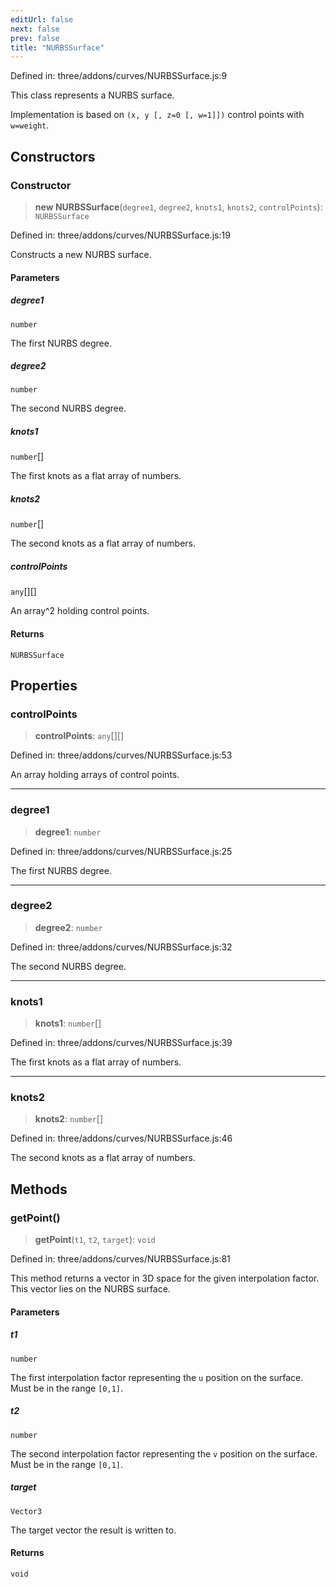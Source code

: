 ```yaml
---
editUrl: false
next: false
prev: false
title: "NURBSSurface"
---
```


Defined in: three/addons/curves/NURBSSurface.js:9

This class represents a NURBS surface.

Implementation is based on `(x, y [, z=0 [, w=1]])` control points with `w=weight`.

## Constructors

### Constructor

> **new NURBSSurface**(`degree1`, `degree2`, `knots1`, `knots2`, `controlPoints`): `NURBSSurface`

Defined in: three/addons/curves/NURBSSurface.js:19

Constructs a new NURBS surface.

#### Parameters

##### degree1

`number`

The first NURBS degree.

##### degree2

`number`

The second NURBS degree.

##### knots1

`number`[]

The first knots as a flat array of numbers.

##### knots2

`number`[]

The second knots as a flat array of numbers.

##### controlPoints

`any`[][]

An array^2 holding control points.

#### Returns

`NURBSSurface`

## Properties

### controlPoints

> **controlPoints**: `any`[][]

Defined in: three/addons/curves/NURBSSurface.js:53

An array holding arrays of control points.

***

### degree1

> **degree1**: `number`

Defined in: three/addons/curves/NURBSSurface.js:25

The first NURBS degree.

***

### degree2

> **degree2**: `number`

Defined in: three/addons/curves/NURBSSurface.js:32

The second NURBS degree.

***

### knots1

> **knots1**: `number`[]

Defined in: three/addons/curves/NURBSSurface.js:39

The first knots as a flat array of numbers.

***

### knots2

> **knots2**: `number`[]

Defined in: three/addons/curves/NURBSSurface.js:46

The second knots as a flat array of numbers.

## Methods

### getPoint()

> **getPoint**(`t1`, `t2`, `target`): `void`

Defined in: three/addons/curves/NURBSSurface.js:81

This method returns a vector in 3D space for the given interpolation factor. This vector lies on the NURBS surface.

#### Parameters

##### t1

`number`

The first interpolation factor representing the `u` position on the surface. Must be in the range `[0,1]`.

##### t2

`number`

The second interpolation factor representing the `v` position on the surface. Must be in the range `[0,1]`.

##### target

`Vector3`

The target vector the result is written to.

#### Returns

`void`
